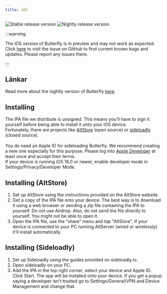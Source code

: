 ```yaml
---
title: iOS
---
```


![Stable release version](https://img.shields.io/badge/dynamic/yaml?color=c4840d&label=Stable&query=%24.version&url=https%3A%2F%2Fraw.githubusercontent.com%2FLinwoodDev%2Fbutterfly%2Fstable%2Fapp%2Fpubspec.yaml&style=for-the-badge)
![Nightly release version](https://img.shields.io/badge/dynamic/yaml?color=f7d28c&label=Nightly&query=%24.version&url=https%3A%2F%2Fraw.githubusercontent.com%2FLinwoodDev%2Fbutterfly%2Fnightly%2Fapp%2Fpubspec.yaml&style=for-the-badge)


:::warning

The iOS version of Butterfly is in preview and may not work as expected.
Click [here](https://github.com/LinwoodDev/Butterfly/issues/244) to visit the issue on GitHub to find current known bugs and updates. Please report any issues there.

:::

## Länkar

<Tabs>
<TabItem label="Stable">
  <CardGrid>
    <DownloadButton href="https://github.com/LinwoodDev/butterfly/releases/download/stable/linwood-butterfly-ios.ipa" title="IPA"/>
  </CardGrid>
</TabItem>
<TabItem label="Nightly">
  <CardGrid>
    <DownloadButton href="https://github.com/LinwoodDev/butterfly/releases/download/nightly/linwood-butterfly-ios.ipa" title="IPA"/>
  </CardGrid>
</TabItem>
</Tabs>

Read more about the nightly version of Butterfly [here](/nightly).

## Installing

The IPA file we distribute is unsigned. This means you'll have to sign it yourself before being able to install it onto your iOS device. \
Fortunately, there are projects like [AltStore](https://altstore.io) (open source) or [sideloadly](https://sideloadly.io) (closed source). \
\
You do need an Apple ID for sideloading Butterfly. We recommend creating a new one especially for this purpose. Please log into [Apple Developer](https://developer.apple.com) at least once and accept their terms.
\
If your device is running iOS 16.0 or newer, enable developer mode in Settings/Privacy/Developer Mode.

## Installing (AltStore)

1. Set up AltStore using the instructions provided on the AltStore website.
2. Get a copy of the IPA file onto your device. The best way is to download it using a web browser or sending a zip file containing the IPA to yourself. Do not use Airdrop. Also, do not send the file directly to yourself. You might not be able to open it.
3. Open the IPA file, use the "share" menu and tap "AltStore". If your device is connected to your PC running AltServer (wired or wirelessly) it'll install automatically.

## Installing (Sideloadly)

1. Set up Sideloadly using the guides provided on sideloadly.io.
2. Open sideloadly on your PC.
3. Add the IPA in the top right corner, select your device and Apple ID. Click Start. The app will be installed onto your device.
   If you get a popup saying a developer isn't trusted go to Settings/General/VPN and Device Management and change that.
